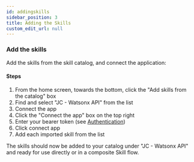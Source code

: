 ```yaml
---
id: addingskills
sidebar_position: 3
title: Adding the Skills
custom_edit_url: null
---
```


### Add the skills
Add the skills from the skill catalog, and connect the application:
#### Steps
1. From the home screen, towards the bottom, click the "Add skills from the catalog" box
2. Find and select "JC - Watsonx API" from the list
3. Connect the app
  1. Click the "Connect the app" box on the top right
  2. Enter your bearer token (see [Authentication](/solution-wxo/watsonx/GettingStarted/auth))
  3. Click connect app
4. Add each imported skill from the list

The skills should now be added to your catalog under "JC - Watsonx API" and ready for use directly or in a composite Skill flow.